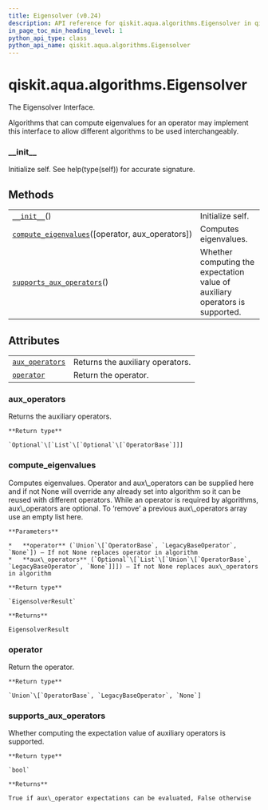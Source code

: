```yaml
---
title: Eigensolver (v0.24)
description: API reference for qiskit.aqua.algorithms.Eigensolver in qiskit v0.24
in_page_toc_min_heading_level: 1
python_api_type: class
python_api_name: qiskit.aqua.algorithms.Eigensolver
---
```


<span id="qiskit-aqua-algorithms-eigensolver" />

# qiskit.aqua.algorithms.Eigensolver

<Class id="qiskit.aqua.algorithms.Eigensolver" isDedicatedPage={true} github="https://github.com/qiskit-community/qiskit-aqua/tree/stable/0.8/qiskit/aqua/algorithms/eigen_solvers/eigen_solver.py" signature="Eigensolver" modifiers="class">
  The Eigensolver Interface.

  Algorithms that can compute eigenvalues for an operator may implement this interface to allow different algorithms to be used interchangeably.

  ### \_\_init\_\_

  <Function id="qiskit.aqua.algorithms.Eigensolver.__init__" signature="__init__()">
    Initialize self. See help(type(self)) for accurate signature.
  </Function>

  ## Methods

  |                                                                                                                                                                        |                                                                              |
  | ---------------------------------------------------------------------------------------------------------------------------------------------------------------------- | ---------------------------------------------------------------------------- |
  | [`__init__`](#qiskit.aqua.algorithms.Eigensolver.__init__ "qiskit.aqua.algorithms.Eigensolver.__init__")()                                                             | Initialize self.                                                             |
  | [`compute_eigenvalues`](#qiskit.aqua.algorithms.Eigensolver.compute_eigenvalues "qiskit.aqua.algorithms.Eigensolver.compute_eigenvalues")(\[operator, aux\_operators]) | Computes eigenvalues.                                                        |
  | [`supports_aux_operators`](#qiskit.aqua.algorithms.Eigensolver.supports_aux_operators "qiskit.aqua.algorithms.Eigensolver.supports_aux_operators")()                   | Whether computing the expectation value of auxiliary operators is supported. |

  ## Attributes

  |                                                                                                                         |                                  |
  | ----------------------------------------------------------------------------------------------------------------------- | -------------------------------- |
  | [`aux_operators`](#qiskit.aqua.algorithms.Eigensolver.aux_operators "qiskit.aqua.algorithms.Eigensolver.aux_operators") | Returns the auxiliary operators. |
  | [`operator`](#qiskit.aqua.algorithms.Eigensolver.operator "qiskit.aqua.algorithms.Eigensolver.operator")                | Return the operator.             |

  ### aux\_operators

  <Function id="qiskit.aqua.algorithms.Eigensolver.aux_operators" signature="aux_operators" modifiers="abstract property">
    Returns the auxiliary operators.

    **Return type**

    `Optional`\[`List`\[`Optional`\[`OperatorBase`]]]
  </Function>

  ### compute\_eigenvalues

  <Function id="qiskit.aqua.algorithms.Eigensolver.compute_eigenvalues" signature="compute_eigenvalues(operator=None, aux_operators=None)" modifiers="abstract">
    Computes eigenvalues. Operator and aux\_operators can be supplied here and if not None will override any already set into algorithm so it can be reused with different operators. While an operator is required by algorithms, aux\_operators are optional. To ‘remove’ a previous aux\_operators array use an empty list here.

    **Parameters**

    *   **operator** (`Union`\[`OperatorBase`, `LegacyBaseOperator`, `None`]) – If not None replaces operator in algorithm
    *   **aux\_operators** (`Optional`\[`List`\[`Union`\[`OperatorBase`, `LegacyBaseOperator`, `None`]]]) – If not None replaces aux\_operators in algorithm

    **Return type**

    `EigensolverResult`

    **Returns**

    EigensolverResult
  </Function>

  ### operator

  <Function id="qiskit.aqua.algorithms.Eigensolver.operator" signature="operator" modifiers="abstract property">
    Return the operator.

    **Return type**

    `Union`\[`OperatorBase`, `LegacyBaseOperator`, `None`]
  </Function>

  ### supports\_aux\_operators

  <Function id="qiskit.aqua.algorithms.Eigensolver.supports_aux_operators" signature="supports_aux_operators()" modifiers="classmethod">
    Whether computing the expectation value of auxiliary operators is supported.

    **Return type**

    `bool`

    **Returns**

    True if aux\_operator expectations can be evaluated, False otherwise
  </Function>
</Class>

